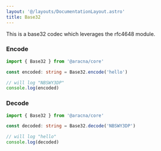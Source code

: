 ```yaml
---
layout: '@/layouts/DocumentationLayout.astro'
title: Base32
---
```


This is a base32 codec which leverages the rfc4648 module.

### Encode

```ts
import { Base32 } from '@aracna/core'

const encoded: string = Base32.encode('hello')

// will log "NBSWY3DP"
console.log(encoded)
```

### Decode

```ts
import { Base32 } from '@aracna/core'

const decoded: string = Base32.decode('NBSWY3DP')

// will log "hello"
console.log(decoded)
```
